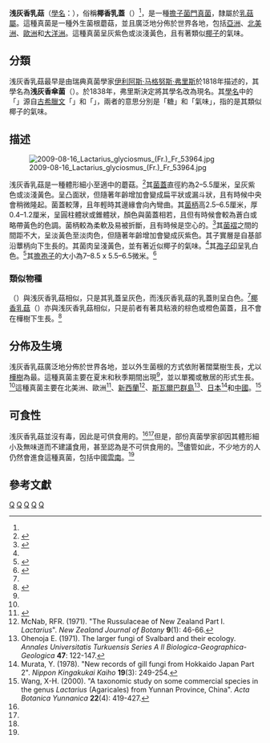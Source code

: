 {{stack begin}}
{{Speciesbox
| taxon = Lactarius glyciosmus
| binomial_authority = ([[伊利阿斯·马格努斯·弗里斯|Fr.]] ex Fr.) Fr. (1838)
| image = Lactarius glyciosmus 20121201w.JPG
| synonyms_ref = <ref name="urlMycoBank">{{cite web |title=''Lactarius glyciosmus'' (Fr.) Fr. 1838 |url=http://www.mycobank.org/MycoTaxo.aspx?Link=T&Rec=120552 |publisher=International Mycological Association |work=MycoBank |accessdate=2011-06-06}}</ref>
| synonyms = ''Agaricus glyciosmus'' <small>Fr. (1818)</small><br>
''Galorrheus glyciosmus'' <small>(Fr.) [[保羅·庫默爾|P.Kumm.]] (1871)</small><br>
''Lactifluus glyciosmus'' <small>(Fr.) [[奧托·孔策|Kuntze]] (1891)</small>
}}
{{mycomorphbox
| name = 浅灰香乳菇
| whichGills = decurrent
| capShape = convex
| capShape2 = infundibuliform
| hymeniumType= gills
| stipeCharacter= bare
| ecologicalType= mycorrhizal
| sporePrintColor= cream
| howEdible= edible
}}
{{stack end}}

'''浅灰香乳菇'''（[[學名|學名]]：{{lang|la|'''''Lactarius glyciosmus'''''}}），俗稱'''椰香乳蓋'''（{{lang|en|coconut scented milk cap}}）<ref name="Jordan"/>，是一種[[擔子菌門|擔子菌門]][[真菌|真菌]]，隸屬於[[乳菇屬|乳菇屬]]。這種真菌是一種外生菌根蘑菇，並且廣泛地分佈於世界各地，包括[[亞洲|亞洲]]、[[北美洲|北美洲]]、[[歐洲|歐洲]]和[[大洋洲|大洋洲]]。這種真菌呈灰紫色或淡淺黃色，且有著類似[[椰子|椰子]]的氣味。

==分類==
浅灰香乳菇最早是由瑞典真菌學家[[伊利阿斯·马格努斯·弗里斯|伊利阿斯·马格努斯·弗里斯]]於1818年描述的，其學名為'''浅灰香傘菌'''（{{lang|la|''Agaricus glyciosmus''}}）。於1838年，弗里斯決定將其學名改為現名。其[[植物學名命名法|學名]]中的「''{{lang|la|glyciosmus}}''」源自[[古希臘文|古希臘文]]「''{{lang|gk|glukos}}''」和「''{{lang|gk|osmos}}''」，兩者的意思分別是「糖」和「氣味」，指的是其類似椰子的氣味。

== 描述 ==
[[File:2009-08-16_Lactarius_glyciosmus_(Fr.)_Fr_53964.jpg|left]]

浅灰香乳菇是一種體形細小至適中的蘑菇。<ref name="Jordan">{{cite book|title= The Encyclopedia of Fungi of Britain and Europe|last= Jordan|first= Michael|year= 2004|publisher= [[Frances_Lincoln|Frances Lincoln]]|isbn= 978-0-7112-2379-0|page= 304|url= http://books.google.com/books?id=bFMfytLn3bEC&pg=PA304&dq=%22Lactarius+glyciosmus%22&lr=lang_en&as_brr=3&as_pt=ALLTYPES|access-date= 2013-11-30|archive-date= 2014-01-03|archive-url= https://web.archive.org/web/20140103125016/http://books.google.com/books?id=bFMfytLn3bEC&pg=PA304&dq=%22Lactarius+glyciosmus%22&lr=lang_en&as_brr=3&as_pt=ALLTYPES|dead-url= no}}</ref>其[[菌蓋|菌蓋]]直徑約為2–5.5厘米，呈灰紫色或淡淺黃色。呈凸面狀，但隨著年齡增加會變成扁平狀或漏斗狀，且有時候中央會稍微隆起。菌蓋較薄，且年輕時其邊緣會向內彎曲。其[[菌柄|菌柄]]高2.5–6.5厘米，厚0.4–1.2厘米，呈圓柱體狀或錐體狀，顏色與菌蓋相若，且但有時候會較為蒼白或略帶黃色的色調。菌柄較為柔軟及易被折斷，且有時候是空心的。<ref name="Phillips">{{cite book |title= Mushrooms and other fungi of Britain and Europe|last= Phillips|first= Roger|year= 1981|publisher= [[Pan_Books|Pan Books]]|isbn= 0-330-26441-9|page= 85}}</ref>其[[菌褶|菌褶]]之間的間距不大，呈淡黃色至淡肉色，但隨著年齡增加會變成灰紫色。其子實層是自基部沿蕈柄向下生長的。其菌肉呈淺黃色，並有著近似椰子的氣味。<ref name="Jordan"/>其[[孢子印|孢子印]]呈乳白色。<ref>{{Cite web |url=http://www.rogersmushrooms.com/gallery/DisplayBlock~bid~6233.asp |title=Rogers Mushrooms - Lactarius glyciosmus Mushroom |access-date=2013-11-30 |archive-date=2016-02-16 |archive-url=https://web.archive.org/web/20160216170425/http://www.rogersmushrooms.com/gallery/DisplayBlock~bid~6233.asp |dead-url=no }}</ref>其[[擔孢子|擔孢子]]的大小為7–8.5 x 5.5–6.5微米。<ref name="Pegler">{{cite book |title= Mushrooms and Toadstools|last= Pegler|first= David M.|year= 1983|publisher= Mitchell Beazley|isbn= 978-0-85533-500-7|page= 98}}</ref>

===類似物種===
{{link-en|凋萎状乳菇|Lactarius vietus}}（''{{lang|la|Lactarius vietus}}''）與浅灰香乳菇相似，只是其乳蓋呈灰色，而浅灰香乳菇的乳蓋則呈白色。<ref name="Pegler"/>[[椰香乳菇|椰香乳菇]]（''{{lang|la|Lactarius cocosiolens}}''）亦與浅灰香乳菇相似，只是前者有著具粘液的棕色或橙色菌蓋，且不會在樺樹下生長。<ref name="Kuo">{{Cite web|url= http://www.mushroomexpert.com/lactarius_glyciosmus.html|title= Lactarius glyciosmus|accessdate= 14 January 2009|last= Kuo|first= Michael|publisher= MushroomExpert.com|archive-date= 2021-03-09|archive-url= https://web.archive.org/web/20210309175304/http://www.mushroomexpert.com/lactarius_glyciosmus.html|dead-url= no}}</ref>

==分佈及生境==
浅灰香乳菇廣泛地分佈於世界各地，並以外生菌根的方式依附著闊葉樹生長，尤以[[樺屬|樺樹]]為最。這種真菌主要在夏末和秋季期間出現<ref name="Phillips"/>，並以單獨或散居的形式生長。<ref name="Jordan"/>這種真菌主要在北美洲、歐洲<ref>{{Cite web|url= http://www.rogersmushrooms.com/gallery/DisplayBlock~bid~6233.asp|title= Lactarius glyciosmus|accessdate= 14 January 2009|last= Phillips|first= Roger|publisher= RogersMushrooms|archive-date= 2016-02-16|archive-url= https://web.archive.org/web/20160216170425/http://www.rogersmushrooms.com/gallery/DisplayBlock~bid~6233.asp|dead-url= no}}</ref>、[[新西蘭|新西蘭]]<ref>McNab, RFR. (1971). "The Russulaceae of New Zealand Part I. ''Lactarius''". ''New Zealand Journal of Botany'' '''9'''(1): 46-66.</ref>、[[斯瓦爾巴群島|斯瓦爾巴群島]]<ref>Ohenoja E. (1971). The larger fungi of Svalbard and their ecology. ''Annales Universitatis Turkuensis Series A II Biologica-Geographica-Geologica'' '''47''': 122-147.</ref>、[[日本|日本]]<ref>Murata, Y. (1978). "New records of gill fungi from Hokkaido Japan Part 2". ''Nippon Kingakukai Kaiho'' '''19'''(3): 249-254.</ref>和[[中國|中國]]。<ref name=Wang2000>Wang, X-H. (2000). "A taxonomic study on some commercial species in the genus ''Lactarius'' (Agaricales) from Yunnan Province, China". ''Acta Botanica Yunnanica'' '''22'''(4): 419-427.</ref>

==可食性==
浅灰香乳菇並沒有毒，因此是可供食用的。<ref name="Jordan"/><ref name="Phillips"/>但是，部份真菌學家卻因其體形細小及無味道而不建議食用，甚至認為是不可供食用的。<ref name="Pegler"/>儘管如此，不少地方的人仍然會進食這種真菌，包括中國[[雲南|雲南]]。<ref name="Wang2000"/>

==參考文獻==
{{Portal|真菌}}
{{Reflist}}
{{Taxonbar}}
[[Category:乳菇屬|Q]]
[[Category:食用菌|Q]]
[[Category:北美洲真菌|Q]]
[[Category:歐洲真菌|Q]]
[[Category:亞洲真菌|Q]]